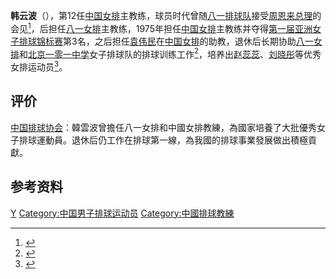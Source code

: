 {{Infobox person
| honorific_prefix = 
| name = 韩云波
| honorific_suffix = 
| image = 
| image_size = 
| alt = 
| caption = 
| native_name = 
| native_name_lang = 
| pronunciation = 
| romaji = 
| english_name = 
| zi = 
| hao = 
| real_name = 
| gender = 男
| birth_name = 
| birth_date = 1935年
| birth_place = ？
| baptised = 
| disappeared_date = 
| disappeared_place = 
| disappeared_status = 
| death_date = {{death date and age|2021|1|3|1935}}
| death_place = {{CHN}}[[北京市|北京市]]
| death_cause = 
| body_discovered = 
| resting_place = 
| resting_place_coordinates = 
| monuments = 
| residence = 
| nationality = {{PRC}}
| other_names = 
| ethnicity = [[汉族|汉族]]
| citizenship = 
| permanent_residency = 
| education = 
| alma_mater = 
| years_active = 
| era = 
| employer = 
| organization = 
| agent = 
| known_for = [[中国女排|中国女排主教练]]并在退休后培养出多名女排国手
| research = [[排球|排球]]
| notable_works = 
| style = 
| home_town = 
| ancestor = 
| salary = 
| net_worth = 
| height = 
| height_m = 
| height_cm = 
| height_ft = 
| height_in = 
| weight = 
| weight_kg = 
| weight_lb = 
| weight_st = 
| television = 
| title = 
| term = [[中国女排|中国女排主教练]]
| predecessor = [[李宗镛|李宗镛]]
| successor = [[袁伟民|袁伟民]]
| party = 
| movement = 
| opponents = 
| boards = 
| religion = 
| denomination = 
| criminal_charge = 
| criminal_penalty = 
| criminal_status = 
| spouse(s) = 
| partner(s) = 
| children = 
| parents = 
| relatives = 
| family = 
| callsign = 
| awards = [[1975年亞洲女子排球錦標賽|第一届亚洲女子排球锦标赛]]第3名
| honours = 
| website = 
| module = 
| module2 = 
| module3 = 
| module4 = 
| module5 = 
| module6 = 
| signature = 
| signature_size = 
| signature_alt = 
| footnotes = 
| influences = 
| influenced = 
| width = 
| Img_size = 
| image_upright = 
| image_caption = 
| English_name = 
| 受洗 = 
| 死因 = 
| 遗体发现地 = 
| 遺體發現地 = 
| 墓地 = 
| 墓地坐标 = 
| 墓地坐標 = 
| 墓地座標 = 
| languages = 
| 教育程度 = 
| almamater = 
| educate = 
| job2 = 
| past = 
| work = 
| award = 
| works = 
| credits = 
| label_name = 
| nocat_wdimage = 
| job = [[运动员|运动员]]<br/>[[教练|教练]]
}}
'''韩云波'''（{{bd|1935年||2021年|catIdx=Han}}），第12任[[中国女排|中国女排]]主教练，球员时代曾随[[八一排球队|八一排球队]]接受[[周恩来总理|周恩来总理]]的会见<ref>{{cite web |title=前中国女排教练（八一女排主帅）韩云波去世，享年86岁 |url=http://k.sina.com.cn/article_3227527181_c060280d00100ykjl.html |website=新浪网 |accessdate=2021-01-05}}</ref>，后担任[[八一女排|八一女排]]主教练，1975年担任[[中国女排|中国女排]]主教练并夺得[[1975年亞洲女子排球錦標賽|第一届亚洲女子排球锦标赛]]第3名，之后担任[[袁伟民|袁伟民]]在[[中国女排|中国女排]]的助教，退休后长期协助[[八一女排|八一女排]]和[[北京一零一中学|北京一零一中学]]女子排球队的排球训练工作<ref>{{cite news |author1=趙欣悅 |title=前中國女排主帥韓雲波逝世 曾培養大量優秀運動員 |url=http://sports.people.com.cn/BIG5/n1/2021/0105/c22157-31989828.html |accessdate=2021-01-05 |publisher=人民网 |date=2021-01-05 |language=zh-hant}}</ref>，培养出[[赵蕊蕊|赵蕊蕊]]、[[刘晓彤_(排球运动员)|刘晓彤]]等优秀女排运动员<ref>{{cite web |title=前中国女排教练韩云波去世，曾培养出国手赵蕊蕊 |url=https://www.thepaper.cn/newsDetail_forward_10660972 |website=澎湃新闻 |accessdate=2021-01-05}}</ref>。

== 评价 ==
[[中国排球协会|中国排球协会]]：韓雲波曾擔任八一女排和中國女排教練，為國家培養了大批優秀女子排球運動員。退休后仍工作在排球第一線，為我國的排球事業發展做出積極貢獻。
== 参考资料 ==
{{Reflist}}
{{Authority control}}
{{DEFAULTSORT:Han韩}}
[[Category:韩姓|Y]]
[[Category:中国男子排球运动员|Category:中国男子排球运动员]]
[[Category:中國排球教練|Category:中國排球教練]]